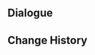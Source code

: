 {{Genius Invokation TCG Stage
|title        = Dori: Friendly
|type         = Friendly Fracas
|group        = Invitation Board
|character    = Dori
|requirement  = 1
|introduction = "Well, well, they do say that playing cards helps hone one's managerial skills. So, let Lord Sangemah Bay show you a thing or two, hmm?"<br>Hint: Dori's deck is built around Artifacts and Energy, and she excels at managing her resources and using powerful Elemental Bursts to go on the attack.
|objective_1  = Achieve victory
|reward_1     = Dori*1
|objective_2  = Achieve victory within 6 rounds
|reward_2     = Discretionary Supplement*1
|objective_3  = Achieve victory with characters defeated less than twice during the battle
|reward_3     = Discretionary Supplement*1
|lineup       = Dori;Kamisato Ayato;Razor
|action       = Discretionary Supplement;Discretionary Supplement;Thundering Fury;Thundering Fury;The Bell;The Bell;Elemental Resonance: Woven Thunder;Elemental Resonance: Woven Thunder;Elemental Resonance: High Voltage;Elemental Resonance: High Voltage;Gambler's Earrings;Gambler's Earrings;Lucky Dog's Silver Circlet;Lucky Dog's Silver Circlet;Yayoi Nanatsuki;Yayoi Nanatsuki;Lyresong;Lyresong;Rhythm of the Great Dream;Rhythm of the Great Dream;Liu Su;Liu Su;Iron Tongue Tian;Iron Tongue Tian;Adeptus' Temptation;Adeptus' Temptation;Vanarana;Vanarana;The Bestest Travel Companion!;The Bestest Travel Companion!
}}

==Dialogue==
{{Transclude|Genius Invokation TCG/Stage/Dori|Friendly Fracas}}

==Change History==
{{Change History|4.2}}